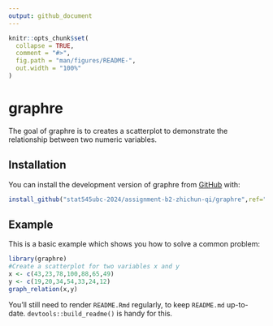 ```yaml
---
output: github_document
---
```


<!-- README.md is generated from README.Rmd. Please edit that file -->

```r
knitr::opts_chunk$set(
  collapse = TRUE,
  comment = "#>",
  fig.path = "man/figures/README-",
  out.width = "100%"
)
```

# graphre

<!-- badges: start -->

<!-- badges: end -->

The goal of graphre is to creates a scatterplot to demonstrate the relationship between two numeric variables.

## Installation

You can install the development version of graphre from [GitHub](https://github.com/) with:

``` r
install_github("stat545ubc-2024/assignment-b2-zhichun-qi/graphre",ref="0.1.0")
```

## Example

This is a basic example which shows you how to solve a common problem:

```r
library(graphre)
#Create a scatterplot for two variables x and y
x <- c(43,23,78,100,88,65,49)
y <- c(19,20,34,54,33,24,12)
graph_relation(x,y)
```

You'll still need to render `README.Rmd` regularly, to keep `README.md` up-to-date. `devtools::build_readme()` is handy for this.
